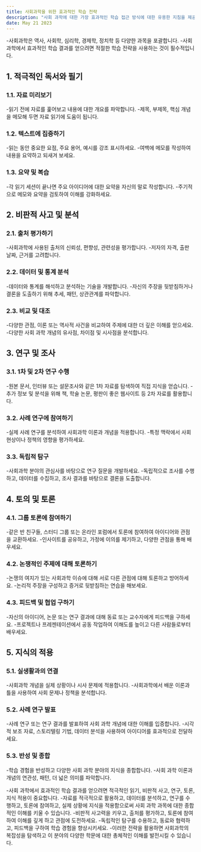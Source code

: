```yaml
---
title: 사회과학을 위한 효과적인 학습 전략
description: "사회 과학에 대한 가장 효과적인 학습 접근 방식에 대한 유용한 지침을 제공하여 주제에 대한 포괄적인 이해를 보장합니다."
date: May 21 2023
---
```

-사회과학은 역사, 사회학, 심리학, 경제학, 정치학 등 다양한 과목을 포괄합니다. 
-사회과학에서 효과적인 학습 결과를 얻으려면 적절한 학습 전략을 사용하는 것이 필수적입니다.

## 1. 적극적인 독서와 필기
### 1.1. 자료 미리보기

-읽기 전에 자료를 훑어보고 내용에 대한 개요를 파악합니다.
-제목, 부제목, 핵심 개념을 메모해 두면 자료 읽기에 도움이 됩니다.
### 1.2. 텍스트에 집중하기

-읽는 동안 중요한 요점, 주요 용어, 예시를 강조 표시하세요.
-여백에 메모를 작성하여 내용을 요약하고 되새겨 보세요.
### 1.3. 요약 및 복습

-각 읽기 세션이 끝나면 주요 아이디어에 대한 요약을 자신의 말로 작성합니다.
-주기적으로 메모와 요약을 검토하여 이해를 강화하세요.
## 2. 비판적 사고 및 분석
### 2.1. 출처 평가하기

-사회과학에 사용된 출처의 신뢰성, 편향성, 관련성을 평가합니다.
-저자의 자격, 출판 날짜, 근거를 고려합니다.
### 2.2. 데이터 및 통계 분석

-데이터와 통계를 해석하고 분석하는 기술을 개발합니다.
-자신의 주장을 뒷받침하거나 결론을 도출하기 위해 추세, 패턴, 상관관계를 파악합니다.
### 2.3. 비교 및 대조

-다양한 관점, 이론 또는 역사적 사건을 비교하여 주제에 대한 더 깊은 이해를 얻으세요.
-다양한 사회 과학 개념의 유사점, 차이점 및 시사점을 분석합니다.
## 3. 연구 및 조사
### 3.1. 1차 및 2차 연구 수행

-원본 문서, 인터뷰 또는 설문조사와 같은 1차 자료를 탐색하여 직접 지식을 얻습니다.
-추가 정보 및 분석을 위해 책, 학술 논문, 평판이 좋은 웹사이트 등 2차 자료를 활용합니다.
### 3.2. 사례 연구에 참여하기

-실제 사례 연구를 분석하여 사회과학 이론과 개념을 적용합니다.
-특정 맥락에서 사회 현상이나 정책의 영향을 평가하세요.
### 3.3. 독립적 탐구

-사회과학 분야의 관심사를 바탕으로 연구 질문을 개발하세요.
-독립적으로 조사를 수행하고, 데이터를 수집하고, 조사 결과를 바탕으로 결론을 도출합니다.
## 4. 토의 및 토론
### 4.1. 그룹 토론에 참여하기

-같은 반 친구들, 스터디 그룹 또는 온라인 포럼에서 토론에 참여하여 아이디어와 관점을 교환하세요.
-인사이트를 공유하고, 가정에 이의를 제기하고, 다양한 관점을 통해 배우세요.
### 4.2. 논쟁적인 주제에 대해 토론하기

-논쟁의 여지가 있는 사회과학 이슈에 대해 서로 다른 관점에 대해 토론하고 방어하세요.
-논리적 주장을 구성하고 증거로 뒷받침하는 연습을 해보세요.
### 4.3. 피드백 및 협업 구하기

-자신의 아이디어, 논문 또는 연구 결과에 대해 동료 또는 교수자에게 피드백을 구하세요.
-프로젝트나 프레젠테이션에서 공동 작업하여 이해도를 높이고 다른 사람들로부터 배우세요.
## 5. 지식의 적용
### 5.1. 실생활과의 연결

-사회과학 개념을 실제 상황이나 시사 문제에 적용합니다.
-사회과학에서 배운 이론과 틀을 사용하여 사회 문제나 정책을 분석합니다.
### 5.2. 사례 연구 발표

-사례 연구 또는 연구 결과를 발표하여 사회 과학 개념에 대한 이해를 입증합니다.
-시각적 보조 자료, 스토리텔링 기법, 데이터 분석을 사용하여 아이디어를 효과적으로 전달하세요.
### 5.3. 반성 및 종합

-학습 경험을 반성하고 다양한 사회 과학 분야의 지식을 종합합니다.
-사회 과학 이론과 개념의 연관성, 패턴, 더 넓은 의미를 파악합니다.


-사회 과학에서 효과적인 학습 결과를 얻으려면 적극적인 읽기, 비판적 사고, 연구, 토론, 지식 적용이 중요합니다. 
-자료를 적극적으로 활용하고, 데이터를 분석하고, 연구를 수행하고, 토론에 참여하고, 실제 상황에 지식을 적용함으로써 사회 과학 과목에 대한 종합적인 이해를 키울 수 있습니다. 
-비판적 사고력을 키우고, 출처를 평가하고, 토론에 참여하여 이해를 깊게 하고 관점에 도전하세요. 
-독립적인 탐구를 수용하고, 동료와 협력하고, 피드백을 구하여 학습 경험을 향상시키세요. 
-이러한 전략을 활용하면 사회과학의 복잡성을 탐색하고 이 분야의 다양한 학문에 대한 총체적인 이해를 발전시킬 수 있습니다.
